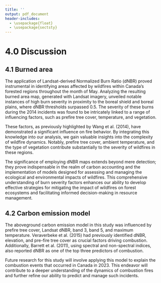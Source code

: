 ```yaml
---
title: ''
output: pdf_document
header-includes:
  - \usepackage{float}
  - \usepackage{sectsty}
---
```



# 4.0 Discussion

## 4.1 Burned area 

The application of Landsat-derived Normalized Burn Ratio (dNBR) proved instrumental in identifying areas affected by wildfires within Canada's forested regions throughout the month of May. Analyzing the resulting burned area map, generated with Landsat imagery, unveiled notable instances of high burn severity in proximity to the boreal shield and boreal plains, where dNBR thresholds surpassed 0.5. The severity of these burns during the 2014 incidents was found to be intricately linked to a range of influencing factors, such as prefire tree cover, temperature, and vegetation.

These factors, as previously highlighted by Wang et al. (2014), have demonstrated a significant influence on fire behavior. By integrating this knowledge into our analysis, we gain valuable insights into the complexity of wildfire dynamics. Notably, prefire tree cover, ambient temperature, and the type of vegetation contribute substantially to the severity of wildfires in these regions.

The significance of employing dNBR maps extends beyond mere detection; they prove indispensable in the realm of carbon accounting and the implementation of models designed for assessing and managing the ecological and environmental impacts of wildfires. This comprehensive understanding of burn severity factors enhances our ability to develop effective strategies for mitigating the impact of wildfires on forest ecosystems and facilitating informed decision-making in resource management.

## 4.2 Carbon emission model

The aboveground carbon emission model in this study was influenced by prefire tree cover, Landsat dNBR, band 3, band 5, and maximum temperature. Veraverbeke et al. (2015) had previously identified dNBR, elevation, and pre-fire tree cover as crucial factors driving combustion. Additionally, Barrett et al. (2011), using spectral and non-spectral indices, also reported dNBR as one of the top three predictors of combustion.

Future research for this study will involve applying this model to explain the combustion events that occurred in Canada in 2023. This endeavor will contribute to a deeper understanding of the dynamics of combustion fires and further refine our ability to predict and manage such incidents.

